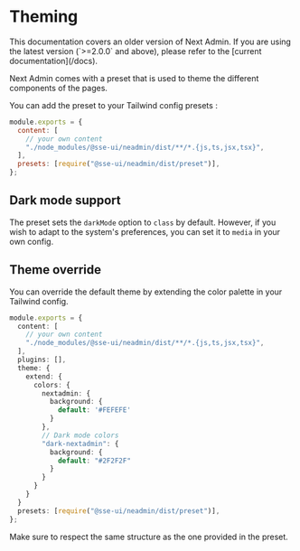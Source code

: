 
# Theming

<Callout type="default">
  This documentation covers an older version of Next Admin. If you are using the
  latest version (`>=2.0.0` and above), please refer to the [current
  documentation](/docs).
</Callout>

Next Admin comes with a preset that is used to theme the different components of the pages.

You can add the preset to your Tailwind config presets :

```js
module.exports = {
  content: [
    // your own content
    "./node_modules/@sse-ui/neadmin/dist/**/*.{js,ts,jsx,tsx}",
  ],
  presets: [require("@sse-ui/neadmin/dist/preset")],
};
```

## Dark mode support

The preset sets the `darkMode` option to `class` by default. However, if you wish to adapt to the system's preferences, you can set it to `media` in your own config.

## Theme override

You can override the default theme by extending the color palette in your Tailwind config.

```typescript
module.exports = {
  content: [
    // your own content
    "./node_modules/@sse-ui/neadmin/dist/**/*.{js,ts,jsx,tsx}",
  ],
  plugins: [],
  theme: {
    extend: {
      colors: {
        nextadmin: {
          background: {
            default: '#FEFEFE'
          }
        },
        // Dark mode colors
        "dark-nextadmin": {
          background: {
            default: "#2F2F2F"
          }
        }
      }
    }
  }
  presets: [require("@sse-ui/neadmin/dist/preset")],
};
```

Make sure to respect the same structure as the one provided in the preset.